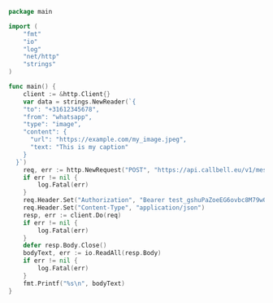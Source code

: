 ```go
package main

import (
	"fmt"
	"io"
	"log"
	"net/http"
	"strings"
)

func main() {
	client := &http.Client{}
	var data = strings.NewReader(`{
    "to": "+31612345678",
    "from": "whatsapp",
    "type": "image",
    "content": {
      "url": "https://example.com/my_image.jpeg",
      "text: "This is my caption"
    }
  }`)
	req, err := http.NewRequest("POST", "https://api.callbell.eu/v1/messages/send", data)
	if err != nil {
		log.Fatal(err)
	}
	req.Header.Set("Authorization", "Bearer test_gshuPaZoeEG6ovbc8M79w0QyM")
	req.Header.Set("Content-Type", "application/json")
	resp, err := client.Do(req)
	if err != nil {
		log.Fatal(err)
	}
	defer resp.Body.Close()
	bodyText, err := io.ReadAll(resp.Body)
	if err != nil {
		log.Fatal(err)
	}
	fmt.Printf("%s\n", bodyText)
}

```